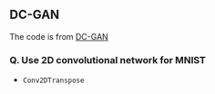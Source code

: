 
## DC-GAN

The code is from [DC-GAN](https://pytorch.org/tutorials/beginner/dcgan_faces_tutorial.html)


### Q. Use 2D convolutional network for MNIST

- `Conv2DTranspose`